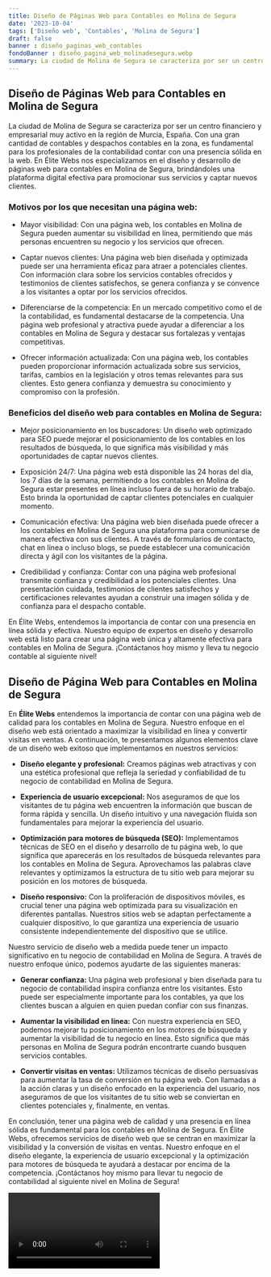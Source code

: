 ```yaml
---
title: Diseño de Páginas Web para Contables en Molina de Segura
date: '2023-10-04'
tags: ['Diseño web', 'Contables', 'Molina de Segura']
draft: false
banner : diseño_paginas_web_contables
fondoBanner : diseño_pagina_web_molinadesegura.webp
summary: La ciudad de Molina de Segura se caracteriza por ser un centro financiero y empresarial muy activo en la región de Murcia, España. Con una gran cantidad de contables y despachos contables en la zona, es fundamental para los profesionales de la contabilidad contar con una presencia sólida en la web. En Élite Webs nos especializamos en el diseño y desarrollo de páginas web para contables en Molina de Segura, brindándoles una plataforma digital efectiva para promocionar sus servicios y captar nuevos clientes.
---
```


## Diseño de Páginas Web para Contables en Molina de Segura

La ciudad de Molina de Segura se caracteriza por ser un centro financiero y empresarial muy activo en la región de Murcia, España. Con una gran cantidad de contables y despachos contables en la zona, es fundamental para los profesionales de la contabilidad contar con una presencia sólida en la web. En Élite Webs nos especializamos en el diseño y desarrollo de páginas web para contables en Molina de Segura, brindándoles una plataforma digital efectiva para promocionar sus servicios y captar nuevos clientes.

### Motivos por los que necesitan una página web:

- Mayor visibilidad: Con una página web, los contables en Molina de Segura pueden aumentar su visibilidad en línea, permitiendo que más personas encuentren su negocio y los servicios que ofrecen.

- Captar nuevos clientes: Una página web bien diseñada y optimizada puede ser una herramienta eficaz para atraer a potenciales clientes. Con información clara sobre los servicios contables ofrecidos y testimonios de clientes satisfechos, se genera confianza y se convence a los visitantes a optar por los servicios ofrecidos.

- Diferenciarse de la competencia: En un mercado competitivo como el de la contabilidad, es fundamental destacarse de la competencia. Una página web profesional y atractiva puede ayudar a diferenciar a los contables en Molina de Segura y destacar sus fortalezas y ventajas competitivas.

- Ofrecer información actualizada: Con una página web, los contables pueden proporcionar información actualizada sobre sus servicios, tarifas, cambios en la legislación y otros temas relevantes para sus clientes. Esto genera confianza y demuestra su conocimiento y compromiso con la profesión.

### Beneficios del diseño web para contables en Molina de Segura:

- Mejor posicionamiento en los buscadores: Un diseño web optimizado para SEO puede mejorar el posicionamiento de los contables en los resultados de búsqueda, lo que significa más visibilidad y más oportunidades de captar nuevos clientes.

- Exposición 24/7: Una página web está disponible las 24 horas del día, los 7 días de la semana, permitiendo a los contables en Molina de Segura estar presentes en línea incluso fuera de su horario de trabajo. Esto brinda la oportunidad de captar clientes potenciales en cualquier momento.

- Comunicación efectiva: Una página web bien diseñada puede ofrecer a los contables en Molina de Segura una plataforma para comunicarse de manera efectiva con sus clientes. A través de formularios de contacto, chat en línea o incluso blogs, se puede establecer una comunicación directa y ágil con los visitantes de la página.

- Credibilidad y confianza: Contar con una página web profesional transmite confianza y credibilidad a los potenciales clientes. Una presentación cuidada, testimonios de clientes satisfechos y certificaciones relevantes ayudan a construir una imagen sólida y de confianza para el despacho contable.

En Élite Webs, entendemos la importancia de contar con una presencia en línea sólida y efectiva. Nuestro equipo de expertos en diseño y desarrollo web está listo para crear una página web única y altamente efectiva para contables en Molina de Segura. ¡Contáctanos hoy mismo y lleva tu negocio contable al siguiente nivel!

<GifSeo />

<Cta />

## Diseño de Página Web para Contables en Molina de Segura

En **Élite Webs** entendemos la importancia de contar con una página web de calidad para los contables en Molina de Segura. Nuestro enfoque en el diseño web está orientado a maximizar la visibilidad en línea y convertir visitas en ventas. A continuación, te presentamos algunos elementos clave de un diseño web exitoso que implementamos en nuestros servicios:

- **Diseño elegante y profesional:** Creamos páginas web atractivas y con una estética profesional que refleja la seriedad y confiabilidad de tu negocio de contabilidad en Molina de Segura.

- **Experiencia de usuario excepcional:** Nos aseguramos de que los visitantes de tu página web encuentren la información que buscan de forma rápida y sencilla. Un diseño intuitivo y una navegación fluida son fundamentales para mejorar la experiencia del usuario.

- **Optimización para motores de búsqueda (SEO):** Implementamos técnicas de SEO en el diseño y desarrollo de tu página web, lo que significa que aparecerás en los resultados de búsqueda relevantes para los contables en Molina de Segura. Aprovechamos las palabras clave relevantes y optimizamos la estructura de tu sitio web para mejorar su posición en los motores de búsqueda.

- **Diseño responsivo:** Con la proliferación de dispositivos móviles, es crucial tener una página web optimizada para su visualización en diferentes pantallas. Nuestros sitios web se adaptan perfectamente a cualquier dispositivo, lo que garantiza una experiencia de usuario consistente independientemente del dispositivo que se utilice.

Nuestro servicio de diseño web a medida puede tener un impacto significativo en tu negocio de contabilidad en Molina de Segura. A través de nuestro enfoque único, podemos ayudarte de las siguientes maneras:

- **Generar confianza:** Una página web profesional y bien diseñada para tu negocio de contabilidad inspira confianza entre los visitantes. Esto puede ser especialmente importante para los contables, ya que los clientes buscan a alguien en quien puedan confiar con sus finanzas.

- **Aumentar la visibilidad en línea:** Con nuestra experiencia en SEO, podemos mejorar tu posicionamiento en los motores de búsqueda y aumentar la visibilidad de tu negocio en línea. Esto significa que más personas en Molina de Segura podrán encontrarte cuando busquen servicios contables.

- **Convertir visitas en ventas:** Utilizamos técnicas de diseño persuasivas para aumentar la tasa de conversión en tu página web. Con llamadas a la acción claras y un diseño enfocado en la experiencia del usuario, nos aseguramos de que los visitantes de tu sitio web se conviertan en clientes potenciales y, finalmente, en ventas.

En conclusión, tener una página web de calidad y una presencia en línea sólida es fundamental para los contables en Molina de Segura. En Élite Webs, ofrecemos servicios de diseño web que se centran en maximizar la visibilidad y la conversión de visitas en ventas. Nuestro enfoque en el diseño elegante, la experiencia de usuario excepcional y la optimización para motores de búsqueda te ayudará a destacar por encima de la competencia. ¡Contáctanos hoy mismo para llevar tu negocio de contabilidad al siguiente nivel en Molina de Segura!

<Video />

<CtaBot job='Contables' city='Molina de Segura'/>

<Gmaps query='Molina de Segura+españa+maps' />